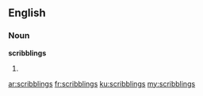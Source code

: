==English==

===Noun===
'''scribblings'''

# {{plural of|scribbling}}

[[ar:scribblings]]
[[fr:scribblings]]
[[ku:scribblings]]
[[my:scribblings]]